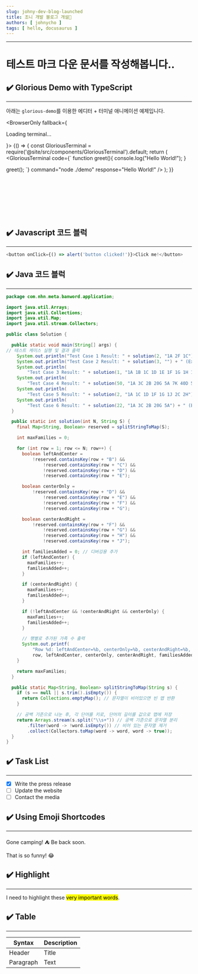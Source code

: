 ```yaml
---
slug: johny-dev-blog-launched
title: 조니 개발 블로그 개설🎉
authors: [ johnycho ]
tags: [ hello, docusaurus ]
---
```



___

# 테스트 마크 다운 문서를 작성해봅니다..

<!-- truncate -->

## :heavy_check_mark:️ Glorious Demo with TypeScript
---
아래는 `glorious-demo`를 이용한 에디터 + 터미널 애니메이션 예제입니다.

<BrowserOnly fallback={<p>Loading terminal...</p>}>
{() => {
const GloriousTerminal = require('@site/src/components/GloriousTerminal').default;
return (
<GloriousTerminal
code={`
function greet(){
console.log("Hello World!");
}

greet();
`}
command="node ./demo"
response="Hello World!"
/>
);
}}
</BrowserOnly>

<br /><br /><br /><br /><br /><br />

## :heavy_check_mark: Javascript 코드 블럭
---

```js
<button onClick={() => alert('button clicked!')}>Click me!</button>
```

## :heavy_check_mark: Java 코드 블럭
---

```java
package com.nhn.meta.banword.application;

import java.util.Arrays;
import java.util.Collections;
import java.util.Map;
import java.util.stream.Collectors;

public class Solution {

  public static void main(String[] args) {
// 테스트 케이스 실행 및 결과 출력
    System.out.println("Test Case 1 Result: " + solution(2, "1A 2F 1C") + " (Expected: 2)");
    System.out.println("Test Case 2 Result: " + solution(3, "") + " (Expected: 6)");
    System.out.println(
        "Test Case 3 Result: " + solution(1, "1A 1B 1C 1D 1E 1F 1G 1H 1J 1K") + " (Expected: 0)");
    System.out.println(
        "Test Case 4 Result: " + solution(50, "1A 3C 2B 20G 5A 7K 40D 50H") + " (Expected: 95)");
    System.out.println(
        "Test Case 5 Result: " + solution(2, "1A 1C 1D 1F 1G 1J 2C 2H") + " (Expected: 1)");
    System.out.println(
        "Test Case 6 Result: " + solution(22, "1A 3C 2B 20G 5A") + " (Expected: 41)");
  }

  public static int solution(int N, String S) {
    final Map<String, Boolean> reserved = splitStringToMap(S);

    int maxFamilies = 0;

    for (int row = 1; row <= N; row++) {
      boolean leftAndCenter =
          !reserved.containsKey(row + "B") &&
              !reserved.containsKey(row + "C") &&
              !reserved.containsKey(row + "D") &&
              !reserved.containsKey(row + "E");

      boolean centerOnly =
          !reserved.containsKey(row + "D") &&
              !reserved.containsKey(row + "E") &&
              !reserved.containsKey(row + "F") &&
              !reserved.containsKey(row + "G");

      boolean centerAndRight =
          !reserved.containsKey(row + "F") &&
              !reserved.containsKey(row + "G") &&
              !reserved.containsKey(row + "H") &&
              !reserved.containsKey(row + "J");

      int familiesAdded = 0; // 디버깅용 추가
      if (leftAndCenter) {
        maxFamilies++;
        familiesAdded++;
      }

      if (centerAndRight) {
        maxFamilies++;
        familiesAdded++;
      }

      if (!leftAndCenter && !centerAndRight && centerOnly) {
        maxFamilies++;
        familiesAdded++;
      }

      // 행별로 추가된 가족 수 출력
      System.out.printf(
          "Row %d: leftAndCenter=%b, centerOnly=%b, centerAndRight=%b, Families added=%d\n",
          row, leftAndCenter, centerOnly, centerAndRight, familiesAdded);
    }

    return maxFamilies;
  }

  public static Map<String, Boolean> splitStringToMap(String s) {
    if (s == null || s.trim().isEmpty()) {
      return Collections.emptyMap(); // 문자열이 비어있으면 빈 맵 반환
    }

    // 공백 기준으로 나눈 후, 각 단어를 키로, 단어의 길이를 값으로 맵에 저장
    return Arrays.stream(s.split("\\s+")) // 공백 기준으로 문자열 분리
        .filter(word -> !word.isEmpty()) // 비어 있는 문자열 제거
        .collect(Collectors.toMap(word -> word, word -> true));
  }
}
```

## :heavy_check_mark: Task List
---

- [x] Write the press release
- [ ] Update the website
- [ ] Contact the media

## :heavy_check_mark: Using Emoji Shortcodes
---
Gone camping! :tent: Be back soon.

That is so funny! :joy:

## :heavy_check_mark: Highlight
---
I need to highlight these <mark>very important words</mark>.

## :heavy_check_mark: Table
---

| Syntax    | Description |
|-----------|-------------|
| Header    | Title       |
| Paragraph | Text        |